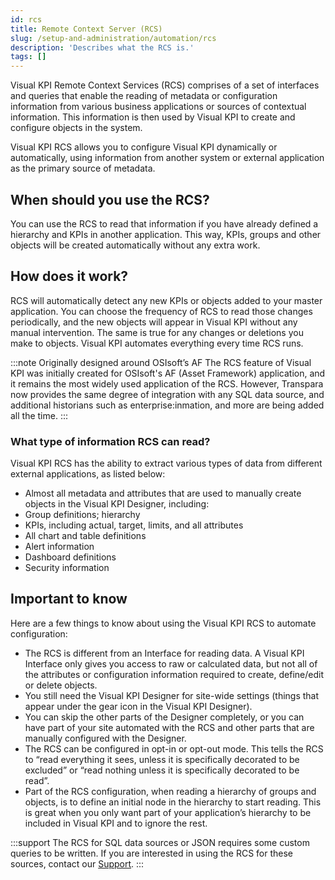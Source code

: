 ```yaml
---
id: rcs
title: Remote Context Server (RCS)
slug: /setup-and-administration/automation/rcs
description: 'Describes what the RCS is.'
tags: []
---
```


Visual KPI Remote Context Services (RCS) comprises of a set of interfaces and queries that enable the reading of metadata or configuration information from various business applications or sources of contextual information. This information is then used by Visual KPI to create and configure objects in the system. 

Visual KPI RCS allows you to configure Visual KPI dynamically or automatically, using information from another system or external application as the primary source of metadata. 

## When should you use the RCS?

You can use the RCS to read that information if you have already defined a hierarchy and KPIs in another application. This way, KPIs, groups and other objects will be created automatically without any extra work.

## How does it work?

RCS will automatically detect any new KPIs or objects added to your master application. You can choose the frequency of RCS to read those changes periodically, and the new objects will appear in Visual KPI without any manual intervention. The same is true for any changes or deletions you make to objects. Visual KPI automates everything every time RCS runs.

:::note Originally designed around OSIsoft’s AF
The RCS feature of Visual KPI was initially created for OSIsoft's AF (Asset Framework) application, and it remains the most widely used application of the RCS. However, Transpara now provides the same degree of integration with any SQL data source, and additional historians such as enterprise:inmation, and more are being added all the time.
:::

### What type of information RCS can read?

Visual KPI RCS has the ability to extract various types of data from different external applications, as listed below:

- Almost all metadata and attributes that are used to manually create objects in the Visual KPI Designer, including:
- Group definitions; hierarchy
- KPIs, including actual, target, limits, and all attributes
- All chart and table definitions
- Alert information
- Dashboard definitions
- Security information

## Important to know

Here are a few things to know about using the Visual KPI RCS to automate configuration:

- The RCS is different from an Interface for reading data. A Visual KPI Interface only gives you access to raw or calculated data, but not all of the attributes or configuration information required to create, define/edit or delete objects.
- You still need the Visual KPI Designer for site-wide settings (things that appear under the gear icon in the Visual KPI Designer).
- You can skip the other parts of the Designer completely, or you can have part of your site automated with the RCS and other parts that are manually configured with the Designer.
- The RCS can be configured in opt-in or opt-out mode. This tells the RCS to “read everything it sees, unless it is specifically decorated to be excluded” or “read nothing unless it is specifically decorated to be read”.
- Part of the RCS configuration, when reading a hierarchy of groups and objects, is to define an initial node in the hierarchy to start reading. This is great when you only want part of your application’s hierarchy to be included in Visual KPI and to ignore the rest.

:::support
The RCS for SQL data sources or JSON requires some custom queries to be written. If you are interested in using the RCS for these sources, contact our [Support](https://www.transpara.com/contact-us/).
:::